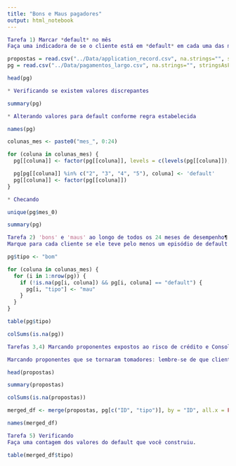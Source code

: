 ```yaml
---
title: "Bons e Maus pagadores"
output: html_notebook
---
```



```m
Tarefa 1) Marcar *default* no mês
Faça uma indicadora de se o cliente está em *default* em cada uma das marcações (mes_00 a mes_24).
```


```r
propostas = read.csv("../Data/application_record.csv", na.strings="", stringsAsFactors=T)
pg = read.csv("../Data/pagamentos_largo.csv", na.strings="", stringsAsFactors=T)
```

```r
head(pg)
```

```m
* Verificando se existem valores discrepantes
```
```r
summary(pg)
```
```m
* Alterando valores para default conforme regra estabelecida
```
```r
names(pg)
```

```r
colunas_mes <- paste0("mes_", 0:24)

for (coluna in colunas_mes) {
  pg[[coluna]] <- factor(pg[[coluna]], levels = c(levels(pg[[coluna]]), "default"))

  pg[pg[[coluna]] %in% c("2", "3", "4", "5"), coluna] <- 'default'
  pg[[coluna]] <- factor(pg[[coluna]])
}
```

```m
* Checando
```
```r
unique(pg$mes_0)
```


```r
summary(pg)
```

```m
Tarefa 2) 'bons' e 'maus' ao longo de todos os 24 meses de desempenho¶
Marque para cada cliente se ele teve pelo menos um episódio de default entre o mês 0 e o mês 24. Dica: o método sum() pode ajudar. Caso precise, consulte a documentação e procure pelo argumento axis, você viu outros métodos que possuem esse argumento também. Tendo o número de meses em default de cada cliente, basta marcar True para todos aqueles que possuem pelo menos 1 mês em default e False para os demais.
```
```r
pg$tipo <- "bom"
```


```r
for (coluna in colunas_mes) {
  for (i in 1:nrow(pg)) {
    if (!is.na(pg[i, coluna]) && pg[i, coluna] == "default") {
      pg[i, "tipo"] <- "mau"
    }
  }
}
```


```r
table(pg$tipo)
```
```r
colSums(is.na(pg))

```

```m
Tarefas 3,4) Marcando proponentes expostos ao risco de crédito e Consolidando as informações

Marcando proponentes que se tornaram tomadores: lembre-se de que clientes que não adquiriram o cartão devem ser desconsiderados. A base de pagamentos possui apenas clientes que adquiriram cartão de crédito, então você pode selecionar somente os clientes da base de propostas que se encontram na base de pagamentos.
```

```r
head(propostas)
```

```r
summary(propostas)
```

```r
colSums(is.na(propostas))
```
```r
merged_df <- merge(propostas, pg[c("ID", "tipo")], by = "ID", all.x = FALSE, all.y = FALSE)
```
```r
names(merged_df)
```
```m
Tarefa 5) Verificando
Faça uma contagem dos valores do default que você construiu.
```
```r
table(merged_df$tipo)
```




